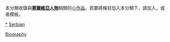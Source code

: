 {{Catnav|頁面分類|地理|国家|欧洲国家|塞爾維亞|塞爾維亞人}}
{{Catnav|頁面分類|人物|各國人物|塞爾維亞人}}
{{hiddencat}}
{{WPSS-cat}}
本分類收錄與'''[[塞爾維亞|塞爾維亞]][[:Category:塞爾維亞人|人物]]'''相關的[[Wikipedia:小作品|小作品]]。若要將條目加入本分類下，請加入'''{{tl|Serbia-bio-stub}}'''，或者'''{{tl|塞爾維亞人物小作品}}'''模板。

[[category:塞爾維亞人|*]]
[[category:歐洲人物小作品|Serbian]]
[[Category:塞爾維亞小作品|Biography]]